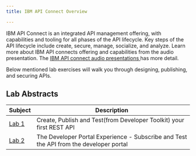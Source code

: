 ```yaml
---
title: IBM API Connect Overview

---
```


<PageDescription>

IBM API Connect is an integrated API management offering, with capabilities and tooling for all phases of the API lifecycle. Key steps of the API lifecycle include create, secure, manage, socialize, and analyze. Learn more about IBM API connects offering and  capabilities from the audio presentation. The [IBM API connect audio presentations ](https://community.ibm.com/) has more detail.
  
Below mentioned lab exercises will walk you through designing, publishing, and securing APIs.


</PageDescription>

## Lab Abstracts

|  Subject                            | Description                                            |                                                               
|-------------------------|-----------------------------------------|
| [Lab 1](/api-connect/Lab1)       | Create, Publish and Test(from Developer Toolkit) your first REST API
| [Lab 2](/api-connect/Lab2)       | The Developer Portal Experience - Subscribe and Test the API from the developer portal


